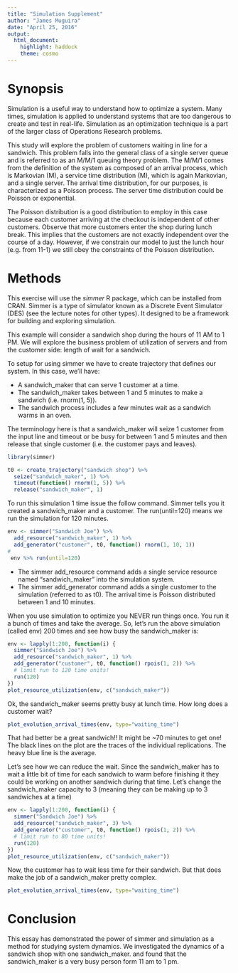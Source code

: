 ```yaml
---
title: "Simulation Supplement"
author: "James Muguira"
date: "April 25, 2016"
output:
  html_document: 
    highlight: haddock
    theme: cosmo
---
```


# Synopsis

Simulation is a useful way to understand how to optimize a system.  Many times, simulation is applied to understand systems that are too dangerous to create and test in real-life.  Simulation as an optimization technique is a part of the larger class of Operations Research problems.

This study will explore the problem of customers waiting in line for a sandwich. This problem falls into the general class of a single server queue and is referred to as an M/M/1 queuing theory problem.  The M/M/1 comes from the definition of the system as composed of an arrival process, which is Markovian (M), a service time distribution (M), which is again Markovian, and a single server. The arrival time distribution, for our purposes, is characterized as a Poisson process.  The server time distribution could be Poisson or exponential.

The Poisson distribution is a good distribution to employ in this case because each customer arriving at the checkout is independent of other customers.  Observe that more customers enter the shop during lunch break. This implies that the customers are not exactly independent over the course of a day. However, if we constrain our model to just the lunch hour (e.g. from 11-1) we still obey the constraints of the Poisson distribution.

# Methods

This exercise will use the *simmer* R package, which can be installed from CRAN. Simmer is a type of simulator known as a Discrete Event Simulator (DES) (see the lecture notes for other types). It designed to be a framework for building and exploring simulation.

This example will consider a sandwich shop during the hours of 11 AM to 1 PM. We will explore the business problem of utilization of servers and from the customer side: length of wait for a sandwich.

To setup for using simmer we have to create trajectory that defines our system.  In this case, we'll have:

* A sandwich_maker that can serve 1 customer at a time. 
* The sandwich_maker takes between 1 and 5 minutes to make a sandwich (i.e. rnorm(1, 5)). 
* The sandwich process includes a few minutes wait as a sandwich warms in an oven.

The terminology here is that a sandwich_maker will seize 1 customer from the input line and timeout or be busy for between 1 and 5 minutes and then release that single customer (i.e. the customer pays and leaves).

```r
library(simmer)

t0 <- create_trajectory("sandwich shop") %>%
  seize("sandwich_maker", 1) %>%
  timeout(function() rnorm(1, 5)) %>%
  release("sandwich_maker", 1) 
```

To run this simulation 1 time issue the follow command. Simmer tells you it created a sandwich_maker and a customer. The run(until=120) means we run the simulation for 120 minutes.

```r
env <- simmer("Sandwich Joe") %>%
  add_resource("sandwich_maker", 1) %>%
  add_generator("customer", t0, function() rnorm(1, 10, 1))
#
 env %>% run(until=120)
```

* The simmer add_resource command adds a single service resource named "sandwich_maker" into the simulation system.
* The simmer add_generator command adds a single customer to the simulation (referred to as t0). The arrival time is Poisson distributed between 1 and 10 minutes.

When you use simulation to optimize you NEVER run things once.  You run it a bunch of times and take the average. So, let's run the above simulation (called env) 200 times and see how busy the sandwich_maker is:

```r
env <- lapply(1:200, function(i) {
  simmer("Sandwich Joe") %>%
  add_resource("sandwich_maker", 1) %>%
  add_generator("customer", t0, function() rpois(1, 2)) %>%
  # limit run to 120 time units!
  run(120)
})
plot_resource_utilization(env, c("sandwich_maker"))
```

Ok, the sandwich_maker seems pretty busy at lunch time.  How long does a customer wait?

```r
plot_evolution_arrival_times(env, type="waiting_time")
```

That had better be a great sandwich!! It might be ~70 minutes to get one! The black lines on the plot are the traces of the individual replications.  The heavy blue line is the average.

Let's see how we can reduce the wait. Since the sandwich_maker has to wait a little bit of time for each sandwich to warm before finishing it they could be working on another sandwich during that time. Let's change the sandwich_maker capacity to 3 (meaning they can be making up to 3 sandwiches at a time)

```r
env <- lapply(1:200, function(i) {
  simmer("Sandwich Joe") %>%
  add_resource("sandwich_maker", 3) %>%
  add_generator("customer", t0, function() rpois(1, 2)) %>%
  # limit run to 80 time units!
  run(120)
})
plot_resource_utilization(env, c("sandwich_maker"))
```

Now, the customer has to wait less time for their sandwich.  But that does make the job of a sandwich_maker pretty complex.

```r
plot_evolution_arrival_times(env, type="waiting_time")
```

# Conclusion

This essay has demonstrated the power of simmer and simulation as a method for studying system dynamics. We investigated the dynamics of a sandwich shop with one sandwich_maker. and found that the sandwich_maker is a very busy person form 11 am to 1 pm.
